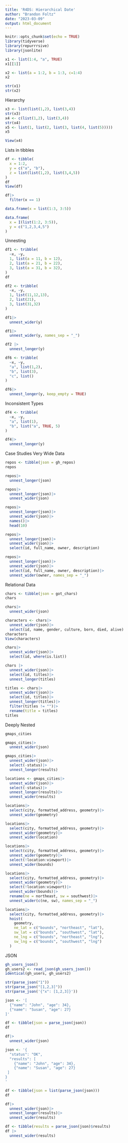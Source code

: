 ```yaml
---
title: 'R4DS: Hierarchical Date'
author: "Brandon Foltz"
date: "2023-03-09"
output: html_document
---
```


```r
knitr::opts_chunk$set(echo = TRUE)
library(tidyverse)
library(repurrrsive)
library(jsonlite)
```

```r
x1 <- list(1:4, "a", TRUE)
x1[[1]]

x2 <- list(a = 1:2, b = 1:3, c=1:4)
x2

str(x1)
str(x2)
```
Hierarchy

```r
x3 <- list(list(1,2), list(3,4))
str(x3)
x4 <- c(list(1,2), list(3,4))
str(x4)
x5 <- list(1, list(2, list(3, list(4, list(5)))))
x5

View(x4)
```

Lists in tibbles

```r
df <- tibble(
  x = 1:2,
  y = c("a", "b"),
  z = list(list(1,2), list(3,4,5))
)
df
View(df)

df|>
  filter(x == 1)
```
```r
data.frame(x = list(1:3, 3:5))

data.frame(
  x = I(list(1:2, 3:5)),
  y = c("1,2,3,4,5")
)
```
Unnesting

```r
df1 <- tribble(
  ~x, ~y,
  1, list(a = 11, b = 12),
  2, list(a = 21, b = 22),
  3, list(a = 31, b = 32),
)
df

df2 <- tribble(
  ~x, ~y,
  1, list(11,12,13),
  2, list(21),
  3, list(31,32)
)
```

```r
df1|>
  unnest_wider(y)

df1|>
  unnest_wider(y, names_sep = "_")
```

```r
df2 |>
  unnest_longer(y)
```

```r
df6 <- tribble(
  ~x, ~y,
  "a", list(1,2),
  "b", list(3),
  "c", list()
)

df6|>
  unnest_longer(y, keep_empty = TRUE)
```

Inconsistent Types

```r
df4 <- tribble(
  ~x, ~y,
  "a", list(1),
  "b", list("a", TRUE, 5)
)

df4|>
  unnest_longer(y)
```

Case Studies
Very Wide Data

```r
repos <- tibble(json = gh_repos)
repos

repos|>
  unnest_longer(json)

repos|>
  unnest_longer(json)|>
  unnest_wider(json)

repos|>
  unnest_longer(json)|>
  unnest_wider(json)|>
  names()|>
  head(10)

repos|>
  unnest_longer(json)|>
  unnest_wider(json)|>
  select(id, full_name, owner, description)

repos|>
  unnest_longer(json)|>
  unnest_wider(json)|>
  select(id, full_name, owner, description)|>
  unnest_wider(owner, names_sep = "_")
```

Relational Data

```r
chars <- tibble(json = got_chars)
chars

chars|>
  unnest_wider(json)

characters <- chars|>
  unnest_wider(json)|>
  select(id, name, gender, culture, born, died, alive)
characters
View(characters)
```

```r
chars|>
  unnest_wider(json)|>
  select(id, where(is.list))

chars |>
  unnest_wider(json)|>
  select(id, titles)|>
  unnest_longer(titles)

titles <- chars|>
  unnest_wider(json)|>
  select(id, titles)|>
  unnest_longer(titles)|>
  filter(titles != "")|>
  rename(title = titles)
titles
```

Deeply Nested

```r
gmaps_cities

gmaps_cities|>
  unnest_wider(json)

gmaps_cities|>
  unnest_wider(json)|>
  select(-status)|>
  unnest_longer(results)

locations <- gmaps_cities|>
  unnest_wider(json)|>
  select(-status)|>
  unnest_longer(results)|>
  unnest_wider(results)

locations|>
  select(city, formatted_address, geometry)|>
  unnest_wider(geometry)

locations|>
  select(city, formatted_address, geometry)|>
  unnest_wider(geometry)|>
  unnest_wider(location)

locations|>
  select(city, formatted_address, geometry)|>
  unnest_wider(geometry)|>
  select(!location:viewport)|>
  unnest_wider(bounds)

locations|>
  select(city, formatted_address, geometry)|>
  unnest_wider(geometry)|>
  select(!location:viewport)|>
  unnest_wider(bounds)|>
  rename(ne = northeast, sw = southwest)|>
  unnest_wider(c(ne, sw), names_sep = "_")

locations|>
  select(city, formatted_address, geometry)|>
  hoist(
    geometry,
    ne_lat = c("bounds", "northeast", "lat"),
    sw_lat = c("bounds", "southwest", "lat"),
    ne_lng = c("bounds", "northeast", "lng"),
    sw_lng = c("bounds", "southwest", "lng")
  )
```

JSON
```r
gh_users_json()
gh_users2 <- read_json(gh_users_json())
identical(gh_users, gh_users2)

str(parse_json("1"))
str(parse_json("[1,2,3]"))
str(parse_json('{"x": [1,2,3]}'))
```

```r
json <- '[
  {"name": "John", "age": 34},
  {"name": "Susan", "age": 27}
]'

df <- tibble(json = parse_json(json))
df

df|>
  unnest_wider(json)

```

```r
json <- '{
  "status": "OK", 
  "results": [
    {"name": "John", "age": 34},
    {"name": "Susan", "age": 27}
 ]
}
'

df <- tibble(json = list(parse_json(json)))
df

df|>
  unnest_wider(json)|>
  unnest_longer(results)|>
  unnest_wider(results)

df <- tibble(results = parse_json(json)$results)
df |> 
  unnest_wider(results)
```

